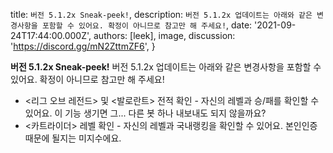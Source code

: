 
  title: `버전 5.1.2x Sneak-peek!`,
  description: `버전 5.1.2x 업데이트는 아래와 같은 변경사항을 포함할 수 있어요. 확정이 아니므로 참고만 해 주세요!`,
  date: '2021-09-24T17:44:00.000Z',
  authors: [leek],
  image,
  discussion: 'https://discord.gg/mN2ZttmZF6',
}

<!--excerpt-->
**버전 5.1.2x Sneak-peek!**
버전 5.1.2x 업데이트는 아래와 같은 변경사항을 포함할 수 있어요. 확정이 아니므로 참고만 해 주세요!

 * <리그 오브 레전드> 및 <발로란트> 전적 확인 - 자신의 레벨과 승/패를 확인할 수 있어요. 이 기능 생기면 그... 다른 봇 하나 내보내도 되지 않을까요?
 * <카트라이더> 레벨 확인 - 자신의 레벨과 국내랭킹을 확인할 수 있어요. 본인인증 때문에 될지는 미지수에요.